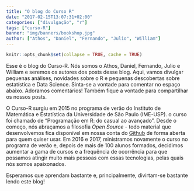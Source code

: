```yaml
---
title: "O blog do Curso R"
date: "2017-02-15T13:07:31+02:00"
categories: ["divulgação", "r"]
tags: ["curso-R"]
banner: "img/banners/bookshop.jpg"
author: ["Athos", "Daniel", "Fernando", "Julio", "William"]
---
```


```r
knitr::opts_chunk$set(collapse = TRUE, cache = TRUE)
```

Esse é o blog do Curso-R. Nós somos o Athos, Daniel, Fernando, Julio e William e 
seremos os autores dos posts desse blog. Aqui, vamos divulgar pequenas análises, 
novidades sobre o R e pequenas descobertas sobre estatística e Data Science. 
Sinta-se a vontade para comentar no espaço abaixo. Adoramos comentários! Também 
fique a vontade para compartilhar os nossos posts.

O Curso-R surgiu em 2015 no programa de verão do Instituto de 
Matemática e Estatística da Universidade de São Paulo (IME-USP). o curso foi chamado de
"Programação em R: do casual ao avançado". Desde o começo, nós abraçamos a filosofia
*Open Source* - todo material que desenvolvemos fica disponível em nossa conta do 
[Github](https://github.com/curso-r/) de forma aberta para quem quiser usar. 
Em 2016 e 2017, ministramos novamente o curso no programa de verão e, depois de mais de 100 alunos formados, decidimos aumentar a gama de cursos e a frequência de ocorrência para que possamos atingir muito mais pessoas com essas tecnologias, pelas quais nós somos apaixonados.

Esperamos que aprendam bastante e, principalmente, divirtam-se bastante lendo este blog!



